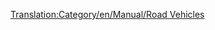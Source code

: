 [[Translation:Category/en/Manual/Road Vehicles]]

{{en/Bilingual box|hu
|A '''közúti járművek'''kel, '''utak'''kal és '''járművek kezelésé'''vel foglalkozó lapok kerülnek ide.
Ez egy lista a közúti járművekről. Olvasd el a [[hu/Manual/Közúti járművek|fő szócikket]] a közúti járművek koncepciójáról.
Egy [[en/Manual/Base Set/Road Vehicles/Road vehicle comparison|összehasonlító táblázat]] is elérhető (angolul).
|''Articles relating to '''Road Vehicles''', '''Roads''' and '''RV management''' are listed here.
This is a list of Road Vehicles. Read the [[en/Manual/Road vehicles|main article]] for an explanation of the concept of Road Vehicles.
A [[en/Manual/Base Set/Road Vehicles/Road vehicle comparison|comparison table of road vehicles]] is also available.''
}}